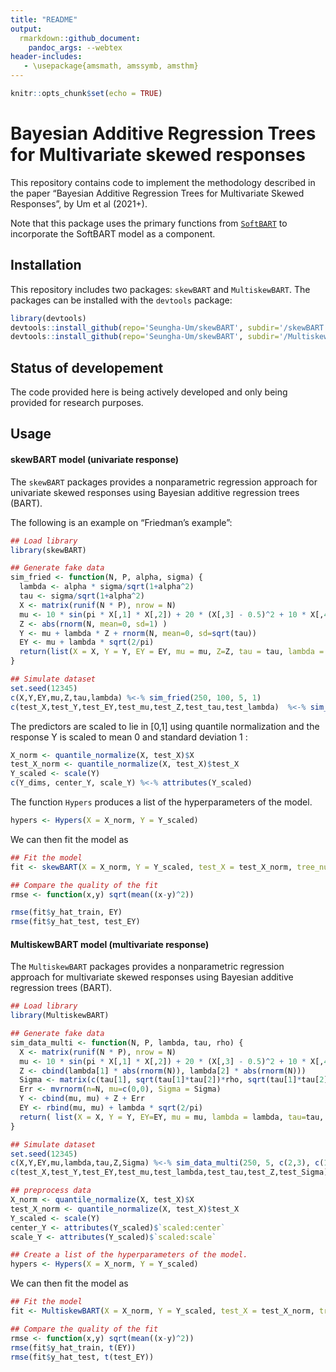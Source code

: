 ```yaml
---
title: "README"
output: 
  rmarkdown::github_document:
    pandoc_args: --webtex
header-includes:
   - \usepackage{amsmath, amssymb, amsthm}
---
```


```r
knitr::opts_chunk$set(echo = TRUE)
```

# Bayesian Additive Regression Trees for Multivariate skewed responses

This repository contains code to implement the methodology described in the paper "Bayesian Additive Regression Trees for Multivariate Skewed Responses", by Um et al (2021+).

Note that this package uses the primary functions from [`SoftBART`](https://github.com/theodds/SoftBART) to incorporate the SoftBART model as a component.

## Installation

This repository includes two packages: `skewBART` and `MultiskewBART`. The packages can be installed with the `devtools` package:

```r
library(devtools) 
devtools::install_github(repo='Seungha-Um/skewBART', subdir='/skewBART') 
devtools::install_github(repo='Seungha-Um/skewBART', subdir='/MultiskewBART', force = TRUE) 
```

## Status of developement

The code provided here is being actively developed and only being provided for research purposes. 

## Usage

#### skewBART model (univariate response)

The `skewBART` packages provides a nonparametric regression approach for univariate skewed responses using Bayesian additive regression trees (BART).

The following is an example on “Friedman’s example”:

```r
## Load library
library(skewBART)

## Generate fake data
sim_fried <- function(N, P, alpha, sigma) {
  lambda <- alpha * sigma/sqrt(1+alpha^2)
  tau <- sigma/sqrt(1+alpha^2)
  X <- matrix(runif(N * P), nrow = N)
  mu <- 10 * sin(pi * X[,1] * X[,2]) + 20 * (X[,3] - 0.5)^2 + 10 * X[,4] + 5 * X[,5]
  Z <- abs(rnorm(N, mean=0, sd=1) )
  Y <- mu + lambda * Z + rnorm(N, mean=0, sd=sqrt(tau))
  EY <- mu + lambda * sqrt(2/pi)
  return(list(X = X, Y = Y, EY = EY, mu = mu, Z=Z, tau = tau, lambda = lambda))
}

## Simulate dataset
set.seed(12345)
c(X,Y,EY,mu,Z,tau,lambda) %<-% sim_fried(250, 100, 5, 1)
c(test_X,test_Y,test_EY,test_mu,test_Z,test_tau,test_lambda)  %<-% sim_fried(250, 100, 5 ,1)
```

The predictors are scaled to lie in [0,1] using quantile normalization and the response Y is scaled to mean 0 and standard deviation 1 :

```r
X_norm <- quantile_normalize(X, test_X)$X
test_X_norm <- quantile_normalize(X, test_X)$test_X
Y_scaled <- scale(Y)
c(Y_dims, center_Y, scale_Y) %<-% attributes(Y_scaled)
```

The function `Hypers` produces a list of the hyperparameters of the model. 

```r
hypers <- Hypers(X = X_norm, Y = Y_scaled)
```

We can then fit the model as 

```r
## Fit the model
fit <- skewBART(X = X_norm, Y = Y_scaled, test_X = test_X_norm, tree_num=200, iter= 5000, burn =2500)

## Compare the quality of the fit
rmse <- function(x,y) sqrt(mean((x-y)^2))

rmse(fit$y_hat_train, EY)
rmse(fit$y_hat_test, test_EY)
```


#### MultiskewBART model (multivariate response)

The `MultiskewBART` packages provides a nonparametric regression approach for multivariate skewed responses using Bayesian additive regression trees (BART).


```r
## Load library
library(MultiskewBART)

## Generate fake data
sim_data_multi <- function(N, P, lambda, tau, rho) {
  X <- matrix(runif(N * P), nrow = N)
  mu <- 10 * sin(pi * X[,1] * X[,2]) + 20 * (X[,3] - 0.5)^2 + 10 * X[,4] + 5 * X[,5] 
  Z <- cbind(lambda[1] * abs(rnorm(N)), lambda[2] * abs(rnorm(N)))
  Sigma <- matrix(c(tau[1], sqrt(tau[1]*tau[2])*rho, sqrt(tau[1]*tau[2])*rho, tau[2]), 2, 2)
  Err <- mvrnorm(n=N, mu=c(0,0), Sigma = Sigma)
  Y <- cbind(mu, mu) + Z + Err
  EY <- rbind(mu, mu) + lambda * sqrt(2/pi)
  return( list(X = X, Y = Y, EY=EY, mu = mu, lambda = lambda, tau=tau, Z= Z, Sigma = Sigma) )
}

## Simulate dataset
set.seed(12345)
c(X,Y,EY,mu,lambda,tau,Z,Sigma) %<-% sim_data_multi(250, 5, c(2,3), c(1,1), 0.5)
c(test_X,test_Y,test_EY,test_mu,test_lambda,test_tau,test_Z,test_Sigma) %<-% sim_data_multi(100, 5, c(2,3), c(1,1), 0.5)

## preprocess data
X_norm <- quantile_normalize(X, test_X)$X
test_X_norm <- quantile_normalize(X, test_X)$test_X
Y_scaled <- scale(Y)
center_Y <- attributes(Y_scaled)$`scaled:center`
scale_Y <- attributes(Y_scaled)$`scaled:scale`

## Create a list of the hyperparameters of the model. 
hypers <- Hypers(X = X_norm, Y = Y_scaled)
```

We can then fit the model as 

```r
## Fit the model
fit <- MultiskewBART(X = X_norm, Y = Y_scaled, test_X = test_X_norm, tree_num=200, iter= 2500, burn =5000) 

## Compare the quality of the fit
rmse <- function(x,y) sqrt(mean((x-y)^2))
rmse(fit$y_hat_train, t(EY))
rmse(fit$y_hat_test, t(test_EY))
```








